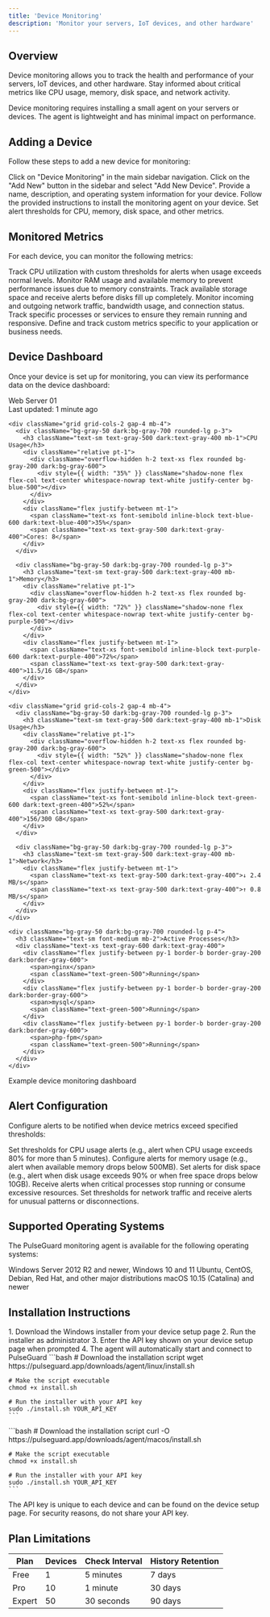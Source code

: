 ```yaml
---
title: 'Device Monitoring'
description: 'Monitor your servers, IoT devices, and other hardware'
---
```


## Overview

Device monitoring allows you to track the health and performance of your servers, IoT devices, and other hardware. Stay informed about critical metrics like CPU usage, memory, disk space, and network activity.

<Note>
  Device monitoring requires installing a small agent on your servers or devices. The agent is lightweight and has minimal impact on performance.
</Note>

## Adding a Device

Follow these steps to add a new device for monitoring:

<Steps>
  <Step title="Navigate to the Device Monitoring section">
    Click on "Device Monitoring" in the main sidebar navigation.
  </Step>
  <Step title="Add a new device">
    Click on the "Add New" button in the sidebar and select "Add New Device".
  </Step>
  <Step title="Enter device details">
    Provide a name, description, and operating system information for your device.
  </Step>
  <Step title="Install the monitoring agent">
    Follow the provided instructions to install the monitoring agent on your device.
  </Step>
  <Step title="Configure monitoring parameters">
    Set alert thresholds for CPU, memory, disk space, and other metrics.
  </Step>
</Steps>

## Monitored Metrics

For each device, you can monitor the following metrics:

<CardGroup cols={3}>
  <Card title="CPU Usage" icon="microchip" color="#3B82F6">
    Track CPU utilization with custom thresholds for alerts when usage exceeds normal levels.
  </Card>
  <Card title="Memory Usage" icon="memory" color="#8B5CF6">
    Monitor RAM usage and available memory to prevent performance issues due to memory constraints.
  </Card>
  <Card title="Disk Space" icon="hard-drive" color="#22C55E">
    Track available storage space and receive alerts before disks fill up completely.
  </Card>
  <Card title="Network Activity" icon="network-wired" color="#F59E0B">
    Monitor incoming and outgoing network traffic, bandwidth usage, and connection status.
  </Card>
  <Card title="Process Monitoring" icon="layer-group" color="#EC4899">
    Track specific processes or services to ensure they remain running and responsive.
  </Card>
  <Card title="Custom Metrics" icon="chart-pie" color="#6366F1">
    Define and track custom metrics specific to your application or business needs.
  </Card>
</CardGroup>

## Device Dashboard

Once your device is set up for monitoring, you can view its performance data on the device dashboard:

<Frame>
  <div className="bg-white dark:bg-gray-800 rounded-lg border border-gray-200 dark:border-gray-700 p-5">
    <div className="flex justify-between items-center mb-4">
      <div className="flex items-center">
        <div className="w-3 h-3 bg-green-500 rounded-full mr-2"></div>
        <span className="font-medium">Web Server 01</span>
      </div>
      <span className="text-sm text-gray-500 dark:text-gray-400">Last updated: 1 minute ago</span>
    </div>
    
    <div className="grid grid-cols-2 gap-4 mb-4">
      <div className="bg-gray-50 dark:bg-gray-700 rounded-lg p-3">
        <h3 className="text-sm text-gray-500 dark:text-gray-400 mb-1">CPU Usage</h3>
        <div className="relative pt-1">
          <div className="overflow-hidden h-2 text-xs flex rounded bg-gray-200 dark:bg-gray-600">
            <div style={{ width: "35%" }} className="shadow-none flex flex-col text-center whitespace-nowrap text-white justify-center bg-blue-500"></div>
          </div>
        </div>
        <div className="flex justify-between mt-1">
          <span className="text-xs font-semibold inline-block text-blue-600 dark:text-blue-400">35%</span>
          <span className="text-xs text-gray-500 dark:text-gray-400">Cores: 8</span>
        </div>
      </div>
      
      <div className="bg-gray-50 dark:bg-gray-700 rounded-lg p-3">
        <h3 className="text-sm text-gray-500 dark:text-gray-400 mb-1">Memory</h3>
        <div className="relative pt-1">
          <div className="overflow-hidden h-2 text-xs flex rounded bg-gray-200 dark:bg-gray-600">
            <div style={{ width: "72%" }} className="shadow-none flex flex-col text-center whitespace-nowrap text-white justify-center bg-purple-500"></div>
          </div>
        </div>
        <div className="flex justify-between mt-1">
          <span className="text-xs font-semibold inline-block text-purple-600 dark:text-purple-400">72%</span>
          <span className="text-xs text-gray-500 dark:text-gray-400">11.5/16 GB</span>
        </div>
      </div>
    </div>
    
    <div className="grid grid-cols-2 gap-4 mb-4">
      <div className="bg-gray-50 dark:bg-gray-700 rounded-lg p-3">
        <h3 className="text-sm text-gray-500 dark:text-gray-400 mb-1">Disk Usage</h3>
        <div className="relative pt-1">
          <div className="overflow-hidden h-2 text-xs flex rounded bg-gray-200 dark:bg-gray-600">
            <div style={{ width: "52%" }} className="shadow-none flex flex-col text-center whitespace-nowrap text-white justify-center bg-green-500"></div>
          </div>
        </div>
        <div className="flex justify-between mt-1">
          <span className="text-xs font-semibold inline-block text-green-600 dark:text-green-400">52%</span>
          <span className="text-xs text-gray-500 dark:text-gray-400">156/300 GB</span>
        </div>
      </div>
      
      <div className="bg-gray-50 dark:bg-gray-700 rounded-lg p-3">
        <h3 className="text-sm text-gray-500 dark:text-gray-400 mb-1">Network</h3>
        <div className="flex justify-between mt-1">
          <span className="text-xs text-gray-500 dark:text-gray-400">↓ 2.4 MB/s</span>
          <span className="text-xs text-gray-500 dark:text-gray-400">↑ 0.8 MB/s</span>
        </div>
      </div>
    </div>
    
    <div className="bg-gray-50 dark:bg-gray-700 rounded-lg p-4">
      <h3 className="text-sm font-medium mb-2">Active Processes</h3>
      <div className="text-xs text-gray-600 dark:text-gray-400">
        <div className="flex justify-between py-1 border-b border-gray-200 dark:border-gray-600">
          <span>nginx</span>
          <span className="text-green-500">Running</span>
        </div>
        <div className="flex justify-between py-1 border-b border-gray-200 dark:border-gray-600">
          <span>mysql</span>
          <span className="text-green-500">Running</span>
        </div>
        <div className="flex justify-between py-1 border-b border-gray-200 dark:border-gray-600">
          <span>php-fpm</span>
          <span className="text-green-500">Running</span>
        </div>
      </div>
    </div>
  </div>
  <figcaption>Example device monitoring dashboard</figcaption>
</Frame>

## Alert Configuration

Configure alerts to be notified when device metrics exceed specified thresholds:

<AccordionGroup>
  <Accordion title="CPU Usage Alerts">
    Set thresholds for CPU usage alerts (e.g., alert when CPU usage exceeds 80% for more than 5 minutes).
  </Accordion>
  <Accordion title="Memory Usage Alerts">
    Configure alerts for memory usage (e.g., alert when available memory drops below 500MB).
  </Accordion>
  <Accordion title="Disk Space Alerts">
    Set alerts for disk space (e.g., alert when disk usage exceeds 90% or when free space drops below 10GB).
  </Accordion>
  <Accordion title="Process Monitoring">
    Receive alerts when critical processes stop running or consume excessive resources.
  </Accordion>
  <Accordion title="Network Alerts">
    Set thresholds for network traffic and receive alerts for unusual patterns or disconnections.
  </Accordion>
</AccordionGroup>

## Supported Operating Systems

The PulseGuard monitoring agent is available for the following operating systems:

<CardGroup cols={3}>
  <Card title="Windows" icon="windows">
    Windows Server 2012 R2 and newer, Windows 10 and 11
  </Card>
  <Card title="Linux" icon="linux">
    Ubuntu, CentOS, Debian, Red Hat, and other major distributions
  </Card>
  <Card title="macOS" icon="apple">
    macOS 10.15 (Catalina) and newer
  </Card>
</CardGroup>

## Installation Instructions

<Tabs>
  <Tab title="Windows">
    1. Download the Windows installer from your device setup page
    2. Run the installer as administrator
    3. Enter the API key shown on your device setup page when prompted
    4. The agent will automatically start and connect to PulseGuard
  </Tab>
  <Tab title="Linux">
    ```bash
    # Download the installation script
    wget https://pulseguard.app/downloads/agent/linux/install.sh
    
    # Make the script executable
    chmod +x install.sh
    
    # Run the installer with your API key
    sudo ./install.sh YOUR_API_KEY
    ```
  </Tab>
  <Tab title="macOS">
    ```bash
    # Download the installation script
    curl -O https://pulseguard.app/downloads/agent/macos/install.sh
    
    # Make the script executable
    chmod +x install.sh
    
    # Run the installer with your API key
    sudo ./install.sh YOUR_API_KEY
    ```
  </Tab>
</Tabs>

<Note>
  The API key is unique to each device and can be found on the device setup page. For security reasons, do not share your API key.
</Note>

## Plan Limitations

<table>
  <thead>
    <tr>
      <th>Plan</th>
      <th>Devices</th>
      <th>Check Interval</th>
      <th>History Retention</th>
    </tr>
  </thead>
  <tbody>
    <tr>
      <td>Free</td>
      <td>1</td>
      <td>5 minutes</td>
      <td>7 days</td>
    </tr>
    <tr>
      <td>Pro</td>
      <td>10</td>
      <td>1 minute</td>
      <td>30 days</td>
    </tr>
    <tr>
      <td>Expert</td>
      <td>50</td>
      <td>30 seconds</td>
      <td>90 days</td>
    </tr>
  </tbody>
</table> 

